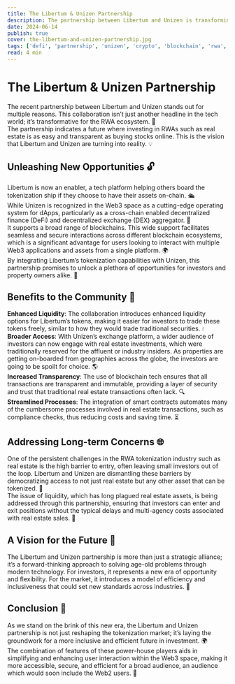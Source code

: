 ```yaml
---
title: The Libertum & Unizen Partnership
description: The partnership between Libertum and Unizen is transforming the RWA ecosystem. Together, we are setting new standards for inclusion and effectiveness in the investment market. 
date: 2024-06-14
publish: true
cover: the-libertum-and-unizen-partnership.jpg
tags: ['defi', 'partnership', 'unizen', 'crypto', 'blockchain', 'rwa', 'real world assets', 'libertum']
read: 4 min
---
```


# The Libertum & Unizen Partnership

The recent partnership between Libertum and Unizen stands out for multiple reasons. This collaboration isn’t just another headline in the tech world; it’s transformative for the RWA ecosystem. 🌟  
The partnership indicates a future where investing in RWAs such as real estate is as easy and transparent as buying stocks online. This is the vision that Libertum and Unizen are turning into reality. 💡

## Unleashing New Opportunities 🔓

Libertum is now an enabler, a tech platform helping others board the tokenization ship if they choose to have their assets on-chain. 🛳️  
While Unizen is recognized in the Web3 space as a cutting-edge operating system for dApps, particularly as a cross-chain enabled decentralized finance (DeFi) and decentralized exchange (DEX) aggregator. 🔗  
It supports a broad range of blockchains. This wide support facilitates seamless and secure interactions across different blockchain ecosystems, which is a significant advantage for users looking to interact with multiple Web3 applications and assets from a single platform. 🌍  
By integrating Libertum’s tokenization capabilities with Unizen, this partnership promises to unlock a plethora of opportunities for investors and property owners alike. 💼

## Benefits to the Community 🌟

**Enhanced Liquidity**: The collaboration introduces enhanced liquidity options for Libertum’s tokens, making it easier for investors to trade these tokens freely, similar to how they would trade traditional securities. 💧  
**Broader Access**: With Unizen’s exchange platform, a wider audience of investors can now engage with real estate investments, which were traditionally reserved for the affluent or industry insiders. As properties are getting on-boarded from geographies across the globe, the investors are going to be spoilt for choice. 🌎  
**Increased Transparency**: The use of blockchain tech ensures that all transactions are transparent and immutable, providing a layer of security and trust that traditional real estate transactions often lack. 🔍  
**Streamlined Processes**: The integration of smart contracts automates many of the cumbersome processes involved in real estate transactions, such as compliance checks, thus reducing costs and saving time. ⏳

## Addressing Long-term Concerns 🌐

One of the persistent challenges in the RWA tokenization industry such as real estate is the high barrier to entry, often leaving small investors out of the loop. Libertum and Unizen are dismantling these barriers by democratizing access to not just real estate but any other asset that can be tokenized. 🏢  
The issue of liquidity, which has long plagued real estate assets, is being addressed through this partnership, ensuring that investors can enter and exit positions without the typical delays and multi-agency costs associated with real estate sales. 💸

## A Vision for the Future 🔮

The Libertum and Unizen partnership is more than just a strategic alliance; it’s a forward-thinking approach to solving age-old problems through modern technology. For investors, it represents a new era of opportunity and flexibility. For the market, it introduces a model of efficiency and inclusiveness that could set new standards across industries. 🌟

## Conclusion 🏁

As we stand on the brink of this new era, the Libertum and Unizen partnership is not just reshaping the tokenization market; it’s laying the groundwork for a more inclusive and efficient future in investment. 🌍  
The combination of features of these power-house players aids in simplifying and enhancing user interaction within the Web3 space, making it more accessible, secure, and efficient for a broad audience, an audience which would soon include the Web2 users. 🚀
